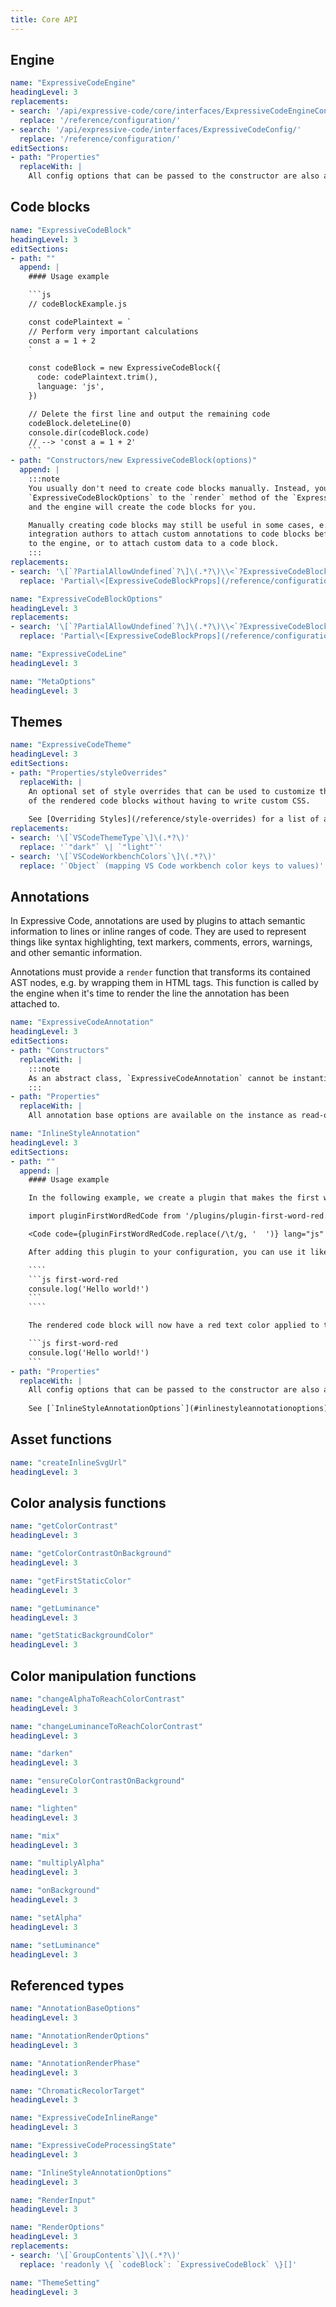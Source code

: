```yaml
---
title: Core API
---
```


## Engine

````yml include
name: "ExpressiveCodeEngine"
headingLevel: 3
replacements:
- search: '/api/expressive-code/core/interfaces/ExpressiveCodeEngineConfig/'
  replace: '/reference/configuration/'
- search: '/api/expressive-code/interfaces/ExpressiveCodeConfig/'
  replace: '/reference/configuration/'
editSections:
- path: "Properties"
  replaceWith: |
    All config options that can be passed to the constructor are also available on the instance as read-only properties.
````

## Code blocks

````yml include
name: "ExpressiveCodeBlock"
headingLevel: 3
editSections:
- path: ""
  append: |
    #### Usage example

    ```js
    // codeBlockExample.js

    const codePlaintext = `
    // Perform very important calculations
    const a = 1 + 2
    `

    const codeBlock = new ExpressiveCodeBlock({
      code: codePlaintext.trim(),
      language: 'js',
    })

    // Delete the first line and output the remaining code
    codeBlock.deleteLine(0)
    console.dir(codeBlock.code)
    // --> 'const a = 1 + 2'
    ```
- path: "Constructors/new ExpressiveCodeBlock(options)"
  append: |
    :::note
    You usually don't need to create code blocks manually. Instead, you can pass
    `ExpressiveCodeBlockOptions` to the `render` method of the `ExpressiveCodeEngine` class,
    and the engine will create the code blocks for you.

    Manually creating code blocks may still be useful in some cases, e.g. to allow
    integration authors to attach custom annotations to code blocks before passing them
    to the engine, or to attach custom data to a code block.
    :::
replacements:
- search: '\[`?PartialAllowUndefined`?\]\(.*?\)\\<`?ExpressiveCodeBlockProps`?\\>'
  replace: 'Partial\<[ExpressiveCodeBlockProps](/reference/configuration/#expressivecodeblockprops)\>'
````

````yml include
name: "ExpressiveCodeBlockOptions"
headingLevel: 3
replacements:
- search: '\[`?PartialAllowUndefined`?\]\(.*?\)\\<`?ExpressiveCodeBlockProps`?\\>'
  replace: 'Partial\<[ExpressiveCodeBlockProps](/reference/configuration/#expressivecodeblockprops)\>'
````

````yml include
name: "ExpressiveCodeLine"
headingLevel: 3
````

````yml include
name: "MetaOptions"
headingLevel: 3
````

## Themes

````yml include
name: "ExpressiveCodeTheme"
headingLevel: 3
editSections:
- path: "Properties/styleOverrides"
  replaceWith: |
    An optional set of style overrides that can be used to customize the appearance
    of the rendered code blocks without having to write custom CSS.
    
    See [Overriding Styles](/reference/style-overrides) for a list of all available settings.
replacements:
- search: '\[`VSCodeThemeType`\]\(.*?\)'
  replace: '`"dark"` \| `"light"`'
- search: '\[`VSCodeWorkbenchColors`\]\(.*?\)'
  replace: '`Object` (mapping VS Code workbench color keys to values)'
````

## Annotations

In Expressive Code, annotations are used by plugins to attach semantic information to lines or inline ranges of code. They are used to represent things like syntax highlighting, text markers, comments, errors, warnings, and other semantic information.

Annotations must provide a `render` function that transforms its contained AST nodes, e.g. by wrapping them in HTML tags. This function is called by the engine when it's time to render the line the annotation has been attached to.

````yml include
name: "ExpressiveCodeAnnotation"
headingLevel: 3
editSections:
- path: "Constructors"
  replaceWith: |
    :::note
    As an abstract class, `ExpressiveCodeAnnotation` cannot be instantiated directly. You should create a subclass that extends `ExpressiveCodeAnnotation` instead.
    :::
- path: "Properties"
  replaceWith: |
    All annotation base options are available on the instance as read-only properties. See [`AnnotationBaseOptions`](#annotationbaseoptions) for the entire list.
````

````yml include
name: "InlineStyleAnnotation"
headingLevel: 3
editSections:
- path: ""
  append: |
    #### Usage example

    In the following example, we create a plugin that makes the first word of each code block red in the first theme. We do this by adding an `InlineStyleAnnotation` to the first line of each code block.

    import pluginFirstWordRedCode from '/plugins/plugin-first-word-red.js?raw'

    <Code code={pluginFirstWordRedCode.replace(/\t/g, '  ')} lang="js" title="plugins/plugin-first-word-red.js" />

    After adding this plugin to your configuration, you can use it like this:

    ````
    ```js first-word-red
    consule.log('Hello world!')
    ```
    ````

    The rendered code block will now have a red text color applied to the first word, but only in the dark theme (the first theme in the configuration):

    ```js first-word-red
    consule.log('Hello world!')
    ```
- path: "Properties"
  replaceWith: |
    All config options that can be passed to the constructor are also available on the instance as read-only properties.
    
    See [`InlineStyleAnnotationOptions`](#inlinestyleannotationoptions) for the entire list.
````

## Asset functions

````yml include
name: "createInlineSvgUrl"
headingLevel: 3
````

## Color analysis functions

````yml include
name: "getColorContrast"
headingLevel: 3
````

````yml include
name: "getColorContrastOnBackground"
headingLevel: 3
````

````yml include
name: "getFirstStaticColor"
headingLevel: 3
````

````yml include
name: "getLuminance"
headingLevel: 3
````

````yml include
name: "getStaticBackgroundColor"
headingLevel: 3
````

## Color manipulation functions

````yml include
name: "changeAlphaToReachColorContrast"
headingLevel: 3
````

````yml include
name: "changeLuminanceToReachColorContrast"
headingLevel: 3
````

````yml include
name: "darken"
headingLevel: 3
````

````yml include
name: "ensureColorContrastOnBackground"
headingLevel: 3
````

````yml include
name: "lighten"
headingLevel: 3
````

````yml include
name: "mix"
headingLevel: 3
````

````yml include
name: "multiplyAlpha"
headingLevel: 3
````

````yml include
name: "onBackground"
headingLevel: 3
````

````yml include
name: "setAlpha"
headingLevel: 3
````

````yml include
name: "setLuminance"
headingLevel: 3
````

## Referenced types

````yml include
name: "AnnotationBaseOptions"
headingLevel: 3
````

````yml include
name: "AnnotationRenderOptions"
headingLevel: 3
````

````yml include
name: "AnnotationRenderPhase"
headingLevel: 3
````

````yml include
name: "ChromaticRecolorTarget"
headingLevel: 3
````

````yml include
name: "ExpressiveCodeInlineRange"
headingLevel: 3
````

````yml include
name: "ExpressiveCodeProcessingState"
headingLevel: 3
````

````yml include
name: "InlineStyleAnnotationOptions"
headingLevel: 3
````

````yml include
name: "RenderInput"
headingLevel: 3
````

````yml include
name: "RenderOptions"
headingLevel: 3
replacements:
- search: '\[`GroupContents`\]\(.*?\)'
  replace: 'readonly \{ `codeBlock`: `ExpressiveCodeBlock` \}[]'
````

````yml include
name: "ThemeSetting"
headingLevel: 3
````
